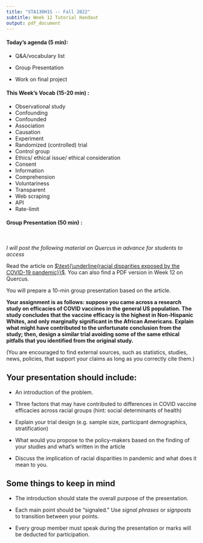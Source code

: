 ```yaml
---
title: "STA130H1S -- Fall 2022"
subtitle: Week 12 Tutorial Handout
output: pdf_document
---
```


#### Today's agenda (5 min):  

- Q&A/vocabulary list

- Group Presentation

- Work on final project 

#### This Week's Vocab (15-20 min) : 

- Observational study
- Confounding
- Confounded
- Association
- Causation
- Experiment
- Randomized (controlled) trial
- Control group
- Ethics/ ethical issue/ ethical consideration
- Consent
- Information
- Comprehension
- Voluntariness
- Transparent
- Web scraping
- API
- Rate-limit


#### Group Presentation (50 min) :

$~$

*I will post the following material on Quercus in advance for students to access*

Read the article on [$\text{\underline{racial disparities exposed by the COVID-19 pandemic}}$](https://www.nature.com/immersive/d41586-021-00943-x/index.html). You can also find a PDF version in Week 12 on Quercus. 

You will prepare a 10-min group presentation based on the article.

**Your assignment is as follows: suppose you came across a research study on efficacies of COVID vaccines in the general US population. The study concludes that the vaccine efficacy is the highest in Non-Hispanic Whites, and only marginally significant in the African Americans. Explain what might have contributed to the unfortunate conclusion from the study; then, design a similar trial avoiding some of the same ethical pitfalls that you identified from the original study.**

(You are encouraged to find external sources, such as statistics, studies, news, policies, that support your claims as long as you correctly cite them.) 


## Your presentation should include:

- An introduction of the problem.

- Three factors that may have contributed to differences in COVID vaccine efficacies across racial groups (hint: social determinants of health)

- Explain your trial design (e.g. sample size, participant demographics, stratification)

- What would you propose to the policy-makers based on the finding of your studies and what's written in the article

- Discuss the implication of racial disparities in pandemic and what does it mean to you. 


## Some things to keep in mind  

- The introduction should state the overall purpose of the presentation.   

- Each main point should be “signaled.” Use *signal phrases* or *signposts* to transition between your points.

- Every group member must speak during the presentation or marks will be deducted for participation.
